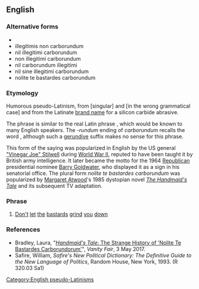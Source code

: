 ==English==

===Alternative forms===
* {{l|en|illegitimi non carborundum}}
* illegitimis non carborundum
* nil illegitimi carborundum
* non illegitimi carborundum
* nil carborundum illegitimi
* nil sine illegitimi carborundum
* nolite te bastardes carborundum

===Etymology===
Humorous pseudo-Latinism, from {{m|la|noli||[[do]] [[not]] [[permit]]}} [singular] and {{m|la|illegitimi||[[bastard]]s}} [in the wrong grammatical case] and from the Latinate [[brand name]] {{m|en|Carborundum}} for a silicon carbide abrasive.

The phrase is similar to the real Latin phrase {{m|en|nil desperandum||do not [[despair]]|lit=nothing to be despaired of}}, which would be known to many English speakers. The ''-rundum'' ending of ''carborundum'' recalls the word {{m|la|desperandum}}, although such a [[:w:gerundive|gerundive]] suffix makes no sense for this phrase.

This form of the saying was popularized in English by the US general [[:w:"Vinegar Joe" Stilwell|"Vinegar Joe" Stilwell]] during [[:w:World War II|World War II]], reputed to have been taught it by British army intelligence. It later became the motto for the 1964 [[:w:Republican Party (US)|Republican]] presidential nominee [[:w:Barry Goldwater|Barry Goldwater]], who displayed it as a sign in his senatorial office. The plural form ''nolite te bastardes carborundum'' was popularized by [[:w:Margaret Atwood|Margaret Atwood]]'s 1985 dystopian novel ''[[:w:The Handmaid's Tale|The Handmaid's Tale]]'' and its subsequent TV adaptation.

===Phrase===
{{head|en|phrase}}

# {{label|en|jocular}} [[don't|Don't]] [[let]] [[the]] [[bastard]]s [[grind]] [[you]] [[down]]

===References===
* Bradley, Laura, "[https://www.vanityfair.com/hollywood/2017/05/handmaids-tale-nolite-te-bastardes-carborundorum-origin-margaret-atwood ''Handmaid's Tale'': The Strange History of 'Nolite Te Bastardes Carborundorum']", ''Vanity Fair'', 3 May 2017.
* Safire, William, ''Safire's New Political Dictionary: The Definitive Guide to the New Language of Politics'', Random House, New York, 1993. (R 320.03 Sa1)

[[Category:English pseudo-Latinisms]]
